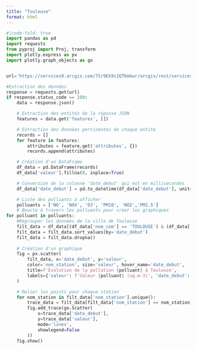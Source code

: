 ```yaml
---
title: "Toulouse"
format: html
---
```


```python
#|code-fold: true
import pandas as pd
import requests
from pyproj import Proj, transform
import plotly.express as px
import plotly.graph_objects as go


url='https://services9.arcgis.com/7Sr9Ek9c1QTKmbwr/arcgis/rest/services/mesures_occitanie_annuelle_poll_princ/FeatureServer/0/query?where=1%3D1&outFields=nom_dept,nom_com,insee_com,nom_station,nom_poll,valeur,unite,date_debut,x_l93,y_l93&outSR=4326&f=json'

#Extraction des données
response = requests.get(url)
if response.status_code == 200:
    data = response.json()

    # Extraction des entités de la réponse JSON
    features = data.get('features', [])

    # Extraction des données pertinentes de chaque entité
    records = []
    for feature in features:
        attributes = feature.get('attributes', {})
        records.append(attributes)

    # Création d'un DataFrame
    df_data = pd.DataFrame(records)
    df_data['valeur'].fillna(0, inplace=True)

    # Conversion de la colonne 'date_debut' qui est en millisecondes
    df_data['date_debut'] = pd.to_datetime(df_data['date_debut'], unit='ms')

    # Liste des polluants à afficher
    polluants = ['NO', 'NOX', 'O3', 'PM10', 'NO2','PM2.5']
    # Boucle à travers les polluants pour créer les graphiques
for polluant in polluants:
    #Regrouper les données de la ville de Toulouse
    filt_data = df_data[(df_data['nom_com'] == 'TOULOUSE') & (df_data['nom_poll'] == polluant)]
    filt_data = filt_data.sort_values(by='date_debut')
    filt_data = filt_data.dropna()
        
    # Création d'un graphique
    fig = px.scatter(
        filt_data, x='date_debut', y='valeur',
        color='nom_station', size='valeur', hover_name='date_debut',
        title=f'Évolution de la pollution {polluant} à Toulouse',
        labels={'valeur': f'Valeur {polluant} (ug.m-3)', 'date_debut': 'Année'}
    )

    # Relier les points pour chaque station
    for nom_station in filt_data['nom_station'].unique():
        trace_data = filt_data[filt_data['nom_station'] == nom_station]
        fig.add_trace(go.Scatter(
            x=trace_data['date_debut'],
            y=trace_data['valeur'],
            mode='lines',  
            showlegend=False
        ))
    fig.show()
```


